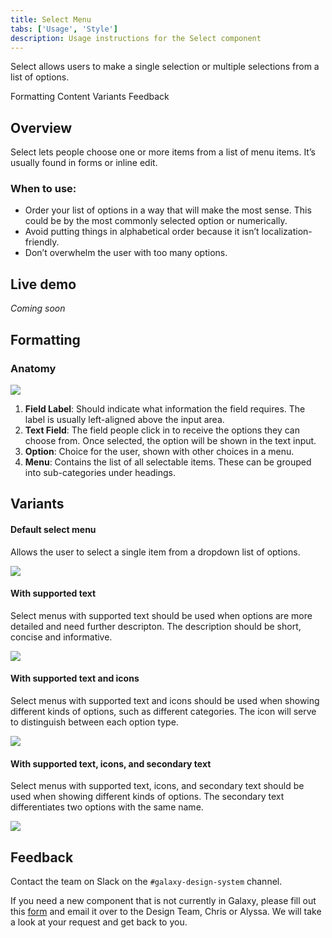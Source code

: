 ```yaml
---
title: Select Menu
tabs: ['Usage', 'Style']
description: Usage instructions for the Select component
---
```


<PageDescription>

Select allows users to make a single selection or multiple selections from a list of options.

</PageDescription>

<AnchorLinks>

<AnchorLink>Formatting</AnchorLink>
<AnchorLink>Content</AnchorLink>
<AnchorLink>Variants</AnchorLink>
<AnchorLink>Feedback</AnchorLink>

</AnchorLinks>

## Overview

Select lets people choose one or more items from a list of menu items. It’s usually found in forms or inline edit.

### When to use:

- Order your list of options in a way that will make the most sense. This could be by the most commonly selected option or numerically.
- Avoid putting things in alphabetical order because it isn’t localization-friendly.
- Don’t overwhelm the user with too many options.

## Live demo

*Coming soon*

## Formatting

### Anatomy

<Row>
<Column colLg={8}>

<img src="https://res.cloudinary.com/dgcfg5cwe/image/upload/v1643164745/select-menu_anatomy_uacwts.svg" class="center"></img>

</Column>
</Row>

1. **Field Label**: Should indicate what information the field requires. The label is usually left-aligned above the input area.
2. **Text Field**: The field people click in to receive the options they can choose from. Once selected, the option will be shown in the text input.
3. **Option**: Choice for the user, shown with other choices in a menu.
4. **Menu**: Contains the list of all selectable items. These can be grouped into sub-categories under headings.

## Variants

#### Default select menu

Allows the user to select a single item from a dropdown list of options.

<Row>
<Column colLg={8}>

<img src="https://res.cloudinary.com/dgcfg5cwe/image/upload/v1644713462/Simple_jd9tnc.svg" class="center"></img>

</Column>
</Row>

#### With supported text

Select menus with supported text should be used when options are more detailed and need further descripton. The description should be short, concise and informative. 

<Row>
<Column colLg={8}>

<img src="https://res.cloudinary.com/dgcfg5cwe/image/upload/v1644713492/Supported_Text_w8usph.svg" class="center"></img>

</Column>
</Row>

#### With supported text and icons

Select menus with supported text and icons should be used when showing different kinds of options, such as different categories. The icon will serve to distinguish between each option type.

<Row>
<Column colLg={8}>

<img src="https://res.cloudinary.com/dgcfg5cwe/image/upload/v1644713495/Supported_text_with_icon_gsznnf.svg" class="center"></img>

</Column>
</Row>

#### With supported text, icons, and secondary text

Select menus with supported text, icons, and secondary text should be used when showing different kinds of options. The secondary text differentiates two options with the same name. 
<Row>
<Column colLg={8}>

<img src="https://res.cloudinary.com/dgcfg5cwe/image/upload/v1644713500/supported_text_with_icon_secondary_text_iyfrcp.svg" class="center"></img>

</Column>
</Row>

## Feedback

Contact the team on Slack on the ```#galaxy-design-system``` channel. 

If you need a new component that is not currently in Galaxy, please fill out this <a href="https://docs.google.com/document/d/1heu6QMCxnE8Hnu1AtyucOzcduhUYSyDmg5SEj05Rqb0/edit">form</a> and email it over to the Design Team, Chris or Alyssa. We will take a look at your request and get back to you.